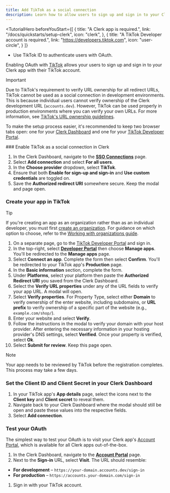 ```yaml
---
title: Add TikTok as a social connection
description: Learn how to allow users to sign up and sign in to your Clerk app with their TikTok account using OAuth.
---
```


<TutorialHero
  beforeYouStart={[
    {
      title: "A Clerk app is required.",
      link: "/docs/quickstarts/setup-clerk",
      icon: "clerk",
    },
    {
      title: "A TikTok Developer account is required.",
      link: "https://developers.tiktok.com",
      icon: "user-circle",
    }
  ]}
>
  - Use TikTok ID to authenticate users with OAuth.
</TutorialHero>

Enabling OAuth with [TikTok](https://developers.tiktok.com/doc/login-kit-manage-user-access-tokens) allows your users to sign up and sign in to your Clerk app with their TikTok account.

> [!IMPORTANT]
> Due to TikTok's requirement to verify URL ownership for all redirect URLs, TikTok cannot be used as a social connection in development environments. This is because individual users cannot verify ownership of the Clerk development URL (`accounts.dev`). However, TikTok can be used properly in production environments where you can verify your own URLs. For more information, see [TikTok's URL ownership guidelines](https://developers.tiktok.com/doc/getting-started-create-an-app#verify_url_ownership).

To make the setup process easier, it's recommended to keep two browser tabs open: one for your [Clerk Dashboard](https://dashboard.clerk.com/last-active?path=user-authentication/sso-connections) and one for your [TikTok Developer Portal](https://developers.tiktok.com/).

<Steps>
  ### Enable TikTok as a social connection in Clerk

  1. In the Clerk Dashboard, navigate to the [**SSO Connections**](https://dashboard.clerk.com/last-active?path=user-authentication/sso-connections) page.
  1. Select **Add connection** and select **For all users**.
  1. In the **Choose provider** dropdown, select **TikTok**.
  1. Ensure that both **Enable for sign-up and sign-in** and **Use custom credentials** are toggled on.
  1. Save the **Authorized redirect URI** somewhere secure. Keep the modal and page open.

  ### Create your app in TikTok

  > [!TIP]
  > If you're creating an app as an organization rather than as an individual developer, you must first [create an organization](https://developers.tiktok.com/organizations). For guidance on which option to choose, refer to the [Working with organizations guide](https://developers.tiktok.com/doc/working-with-organizations/).

  1. On a separate page, go to the [TikTok Developer Portal](https://developers.tiktok.com/) and sign in.
  1. In the top-right, select [**Developer Portal**](https://developers.tiktok.com/apps) then choose **Manage apps**. You'll be redirected to the **Manage apps** page.
  1. Select **Connect an app**. Complete the form then select **Confirm**. You'll be redirected to your TikTok app's **Production** page.
  1. In the **Basic information** section, complete the form.
  1. Under **Platforms**, select your platform then paste the **Authorized Redirect URI** you saved from the Clerk Dashboard.
  1. Select the **Verify URL properties** under any of the URL fields to verify your app URL. A modal will open.
  1. Select **Verify properties**. For Property Type, select either **Domain** to verify ownership of the enter website, including subdomains, or **URL prefix** to verify ownership of a specific part of the website (e.g., `example.com/shop/`).
  1. Enter your website and select **Verify**.
  1. Follow the instructions in the modal to verify your domain with your host provider. After entering the necessary information in your hosting provider's DNS settings, select **Verified**. Once your property is verified, select **Ok**.
  1. Select **Submit for review**. Keep this page open.

  > [!NOTE]
  > Your app needs to be reviewed by TikTok before the registration completes. This process may take a few days.

  ### Set the Client ID and Client Secret in your Clerk Dashboard

  1. In your TikTok app's **App details** page, select the icons next to the **Client key** and **Client secret** to reveal them.
  1. Navigate back to your Clerk Dashboard where the modal should still be open and paste these values into the respective fields.
  1. Select **Add connection**.

  ### Test your OAuth

  The simplest way to test your OAuth is to visit your Clerk app's [Account Portal](/docs/customization/account-portal/overview), which is available for all Clerk apps out-of-the-box.

  1. In the Clerk Dashboard, navigate to the [**Account Portal**](https://dashboard.clerk.com/last-active?path=account-portal) page.
  1. Next to the **Sign-in** URL, select **Visit**. The URL should resemble:

  - **For development** – `https://your-domain.accounts.dev/sign-in`
  - **For production** – `https://accounts.your-domain.com/sign-in`

  1. Sign in with your TikTok account.
</Steps>
